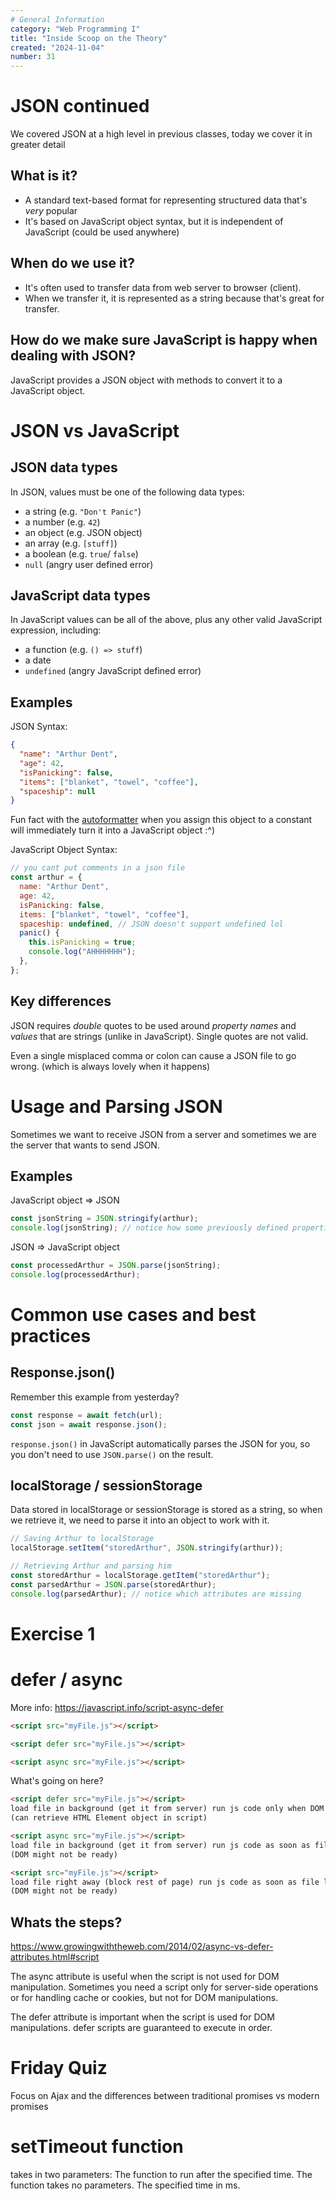 ```yaml
---
# General Information
category: "Web Programming I"
title: "Inside Scoop on the Theory"
created: "2024-11-04"
number: 31
---
```


# JSON continued

We covered JSON at a high level in previous classes, today we cover it in greater detail

## What is it?

- A standard text-based format for representing structured data that's _very_ popular
- It's based on JavaScript object syntax, but it is independent of JavaScript (could be used anywhere)

## When do we use it?

- It's often used to transfer data from web server to browser (client).
- When we transfer it, it is represented as a string because that's great for transfer.

## How do we make sure JavaScript is happy when dealing with JSON?

JavaScript provides a JSON object with methods to convert it to a JavaScript object.

# JSON vs JavaScript

## JSON data types

In JSON, values must be one of the following data types:

- a string (e.g. `"Don't Panic"`)
- a number (e.g. `42`)
- an object (e.g. JSON object)
- an array (e.g. `[stuff]`)
- a boolean (e.g. `true`/ `false`)
- `null` (angry user defined error)

## JavaScript data types

In JavaScript values can be all of the above, plus any other valid JavaScript expression, including:

- a function (e.g. `() => stuff`)
- a date
- `undefined` (angry JavaScript defined error)

## Examples

JSON Syntax:

```json
{
  "name": "Arthur Dent",
  "age": 42,
  "isPanicking": false,
  "items": ["blanket", "towel", "coffee"],
  "spaceship": null
}
```

Fun fact with the [autoformatter](https://marketplace.visualstudio.com/items?itemName=esbenp.prettier-vscode) when you assign this object to a constant will immediately turn it into a JavaScript object :^)

JavaScript Object Syntax:

```js
// you cant put comments in a json file
const arthur = {
  name: "Arthur Dent",
  age: 42,
  isPanicking: false,
  items: ["blanket", "towel", "coffee"],
  spaceship: undefined, // JSON doesn't support undefined lol
  panic() {
    this.isPanicking = true;
    console.log("AHHHHHHH");
  },
};
```

## Key differences

JSON requires _double_ quotes to be used around _property names_ and _values_ that are strings (unlike in JavaScript). Single quotes are not valid.

Even a single misplaced comma or colon can cause a JSON file to go wrong. (which is always lovely when it happens)

# Usage and Parsing JSON

Sometimes we want to receive JSON from a server and sometimes we are the server that wants to send JSON.

## Examples

JavaScript object => JSON

```js
const jsonString = JSON.stringify(arthur);
console.log(jsonString); // notice how some previously defined properties disappear
```

JSON => JavaScript object

```js
const processedArthur = JSON.parse(jsonString);
console.log(processedArthur);
```

# Common use cases and best practices

## Response.json()

Remember this example from yesterday?

```js
const response = await fetch(url);
const json = await response.json();
```

`response.json()` in JavaScript automatically parses the JSON for you, so you don't need to use `JSON.parse()` on the result.

## localStorage / sessionStorage

Data stored in localStorage or sessionStorage is stored as a string, so when we retrieve it, we need to parse it into an object to work with it.

```js
// Saving Arthur to localStorage
localStorage.setItem("storedArthur", JSON.stringify(arthur));

// Retrieving Arthur and parsing him
const storedArthur = localStorage.getItem("storedArthur");
const parsedArthur = JSON.parse(storedArthur);
console.log(parsedArthur); // notice which attributes are missing
```

# Exercise 1

# defer / async

More info: https://javascript.info/script-async-defer

```html
<script src="myFile.js"></script>

<script defer src="myFile.js"></script>

<script async src="myFile.js"></script>
```

What's going on here?

```html
<script defer src="myFile.js"></script>
load file in background (get it from server) run js code only when DOM is ready
(can retrieve HTML Element object in script)

<script async src="myFile.js"></script>
load file in background (get it from server) run js code as soon as file loaded.
(DOM might not be ready)

<script src="myFile.js"></script>
load file right away (block rest of page) run js code as soon as file loaded.
(DOM might not be ready)
```

## Whats the steps?

https://www.growingwiththeweb.com/2014/02/async-vs-defer-attributes.html#script

The async attribute is useful when the script is not used for DOM manipulation. Sometimes you need a script only for server-side operations or for handling cache or cookies, but not for DOM manipulations.

The defer attribute is important when the script is used for DOM manipulations.
defer scripts are guaranteed to execute in order.

# Friday Quiz

Focus on Ajax and the differences between traditional promises vs modern promises

# setTimeout function

takes in two parameters:
The function to run after the specified time. The function takes no parameters.
The specified time in ms.
